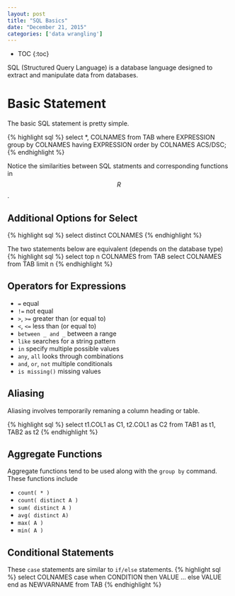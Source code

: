 ```yaml
---
layout: post
title: "SQL Basics"
date: "December 21, 2015"
categories: ['data wrangling']
---
```


* TOC
{:toc}

SQL (Structured Query Language) is a database language designed to extract and manipulate data from databases. 

# Basic Statement
The basic SQL statement is pretty simple.

{% highlight sql %}
select *, COLNAMES 
from TAB
where EXPRESSION
group by COLNAMES
having EXPRESSION
order by COLNAMES ACS/DSC;
{% endhighlight %}

Notice the similarities between SQL statments and corresponding functions in $$R$$. 

## Additional Options for Select

{% highlight sql %}
select distinct COLNAMES
{% endhighlight %}

The two statements below are equivalent (depends on the database type)
{% highlight sql %}
select top n COLNAMES from TAB
select COLNAMES from TAB limit n
{% endhighlight %}

## Operators for Expressions

* `=` equal
* `!=` not equal
* `>`, `>=` greater than (or equal to)
* `<`, `<=` less than (or equal to)
* `between _ and _` between a range
* `like` searches for a string pattern
* `in` specify multiple possible values
* `any`, `all` looks through combinations
* `and`, `or`, `not` multiple conditionals
* `is missing()` missing values

## Aliasing
Aliasing involves temporarily remaning a column heading or table. 

{% highlight sql %}
select t1.COL1 as C1, t2.COL1 as C2
from TAB1 as t1, TAB2 as t2
{% endhighlight %}

## Aggregate Functions
Aggregate functions tend to be used along with the `group by` command. These functions include

* `count( * )`
* `count( distinct A )`
* `sum( distinct A )`
* `avg( distinct A)`
* `max( A )`
* `min( A )`

## Conditional Statements
These `case` statements are similar to `if/else` statements.
{% highlight sql %}
select COLNAMES
case
  when CONDITION then VALUE
  ...
  else VALUE
end as NEWVARNAME
from TAB
{% endhighlight %}

